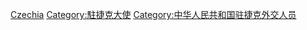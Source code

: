 [[Category:中華人民共和國駐外大使|Czechia]]
[[Category:駐捷克大使|Category:駐捷克大使]]
[[Category:中华人民共和国驻捷克外交人员|Category:中华人民共和国驻捷克外交人员]]